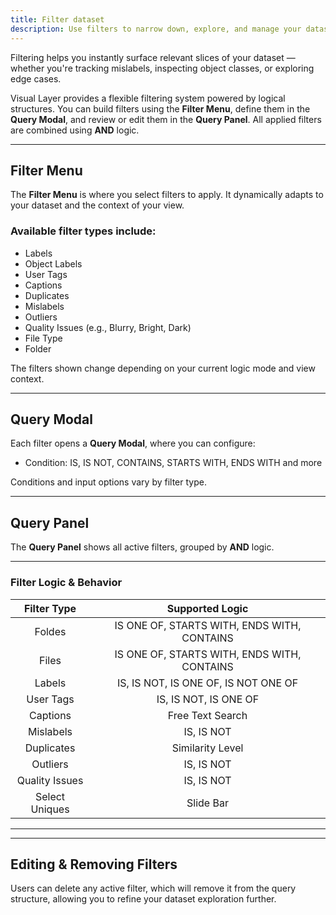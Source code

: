 ```yaml
---
title: Filter dataset
description: Use filters to narrow down, explore, and manage your dataset more effectively. 
---
```


<Card title="How this Helps" icon="lightbulb"> 
  Filtering helps you instantly surface relevant slices of your dataset — whether you're tracking mislabels, inspecting object classes, or exploring edge cases. 
</Card>

Visual Layer provides a flexible filtering system powered by logical structures. You can build filters using the **Filter Menu**, define them in the **Query Modal**, and review or edit them in the **Query Panel**. All applied filters are combined using **AND** logic.

---

## Filter Menu

The **Filter Menu** is where you select filters to apply. It dynamically adapts to your dataset and the context of your view.

### Available filter types include:

- Labels  
- Object Labels  
- User Tags  
- Captions  
- Duplicates  
- Mislabels  
- Outliers  
- Quality Issues (e.g., Blurry, Bright, Dark)  
- File Type  
- Folder  

<Note>
The filters shown change depending on your current logic mode and view context.
</Note>

---

## Query Modal

Each filter opens a **Query Modal**, where you can configure:

- Condition: IS, IS NOT, CONTAINS, STARTS WITH, ENDS WITH and more  

<Note>
Conditions and input options vary by filter type.
</Note>

---

## Query Panel

The **Query Panel** shows all active filters, grouped by **AND** logic.

---

### Filter Logic & Behavior

| <div align="center"><strong>Filter Type</strong></div>   | <div align="center"><strong>Supported Logic</strong></div>           |
|:--------------------------------------------------------:|:--------------------------------------------------------------------:|
| <div align="center">Foldes</div>                         | <div align="center">IS ONE OF, STARTS WITH, ENDS WITH, CONTAINS</div>|
| <div align="center">Files</div>                          | <div align="center">IS ONE OF, STARTS WITH, ENDS WITH, CONTAINS</div>|
| <div align="center">Labels</div>                         | <div align="center">IS, IS NOT, IS ONE OF, IS NOT ONE OF</div>       |
| <div align="center">User Tags</div>                      | <div align="center">IS, IS NOT, IS ONE OF</div>                      |
| <div align="center">Captions</div>                       | <div align="center">Free Text Search</div>                           |
| <div align="center">Mislabels</div>                      | <div align="center">IS, IS NOT</div>                                 | 
| <div align="center">Duplicates</div>                     | <div align="center">Similarity Level</div>                           |
| <div align="center">Outliers</div>                       | <div align="center">IS, IS NOT</div>                                 |
| <div align="center">Quality Issues</div>                 | <div align="center">IS, IS NOT</div>                                 | 
| <div align="center">Select Uniques</div>                 | <div align="center">Slide Bar</div>                           | 


---

<Accordion title="Foldes & Files">
  
</Accordion>

<Accordion title="Labels">
  
</Accordion>

<Accordion title="User Tags">
  
</Accordion>

<Accordion title="Mislabels & Qutliers">
  
</Accordion>

<Accordion title="Duplicates">
  
</Accordion>

<Accordion title="Quality Issues">
  
</Accordion>


<Accordion title="Select Uniques">
  
</Accordion>

---

## Editing & Removing Filters

Users can delete any active filter, which will remove it from the query structure, allowing you to refine your dataset exploration further.
